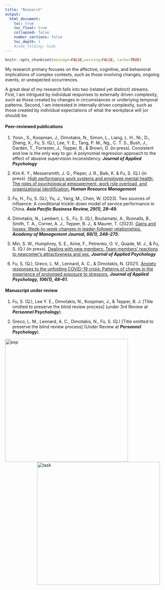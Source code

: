 ```yaml
---
title: "Research"
output:
  html_document:
    toc: true
    toc_float: true
    collapsed: false
    number_sections: false
    toc_depth: 1
    #code_folding: hide
---
```


```r
knitr::opts_chunk$set(message=FALSE,warning=FALSE, cache=TRUE)
```

My research primary focuses on the affective, cognitive, and behavioral implications of complex contexts, such as those involving changes, ongoing events, or unexpected occurrences. 

A great deal of my research falls into two (related yet distinct) streams. First, I am intrigued by individual responses to externally driven complexity, such as those created by changes in circumstances or underlying temporal patterns. Second, I am interested in internally driven complexity, such as those created by individual expectations of what the workplace will (or should) be. 

#### Peer-reviewed publications
1. Yoon., S., Koopman, J., Dimotakis, N., Simon, L., Liang, L. H., Ni., D., Zheng, X., Fu, S. (Q.), Lee, Y. E., Tang, P. M., Ng., C. T. S., Bush, J., Darden, T., Forrester, J., Tepper, B., & Brown, D. (in press). Consistent and low is the only way to go: A polynomial regression approach to the effect of abusive supervision inconsistency. ***Journal of Applied Psychology*** 

2. Kim K. Y., Messersmith, J. G., Pieper, J. R., Baik, K. & Fu, S. (Q.) (in press). [High performance work systems and employee mental health: The roles of psychological empowerment, work role overload, and organizational identification.](https://onlinelibrary.wiley.com/doi/abs/10.1002/hrm.22160) ***Human Resource Management*** 

3. Fu, H., Fu, S. (Q.), Yu, J., Yang, M., Chen, W. (2023). Two sources of influence: A conditional trickle-down model of service performance in China. ***Asia Pacific Business Review, 29(1), 28–49.*** 

4. Dimotakis, N., Lambert, L. S., Fu, S. (Q.), Boulamatsi, A., Runnalls, B., Smith, T. A., Corner, A. J., Tepper, B. J., & Maurer, T. (2023). [Gains and losses: Week-to-week changes in leader-follower relationships.](https://journals.aom.org/doi/10.5465/amj.2019.1100) ***Academy of Management Journal, 66(1), 248–275.***

5. Min, S. W., Humphrey, S. E., Aime, F., Petrenko, O. V., Quade, M. J., & Fu, S. (Q.) (in press). [Dealing with new members: Team members’ reactions to newcomer’s attractiveness and sex.](https://psycnet.apa.org/record/2021-06756-001) ***Journal of Applied Psychology*** 

6. Fu, S. (Q.), Greco, L. M., Lennard, A. C., & Dimotakis, N. (2021). [Anxiety responses to the unfolding COVID-19 crisis: Patterns of change in the experience of prolonged exposure to stressors.](https://psycnet.apa.org/record/2020-92195-001) ***Journal of Applied Psychology, 106(1), 48–61.*** 



#### Manuscript under review

1. Fu, S. (Q.), Lee Y. E., Dimotakis, N., Koopman, J., & Tepper, B. J. [Title omitted to
preserve the blind review process] (under 3rd Review at ***Personnel Psychology***). <br />

2. Greco, L. M., Lennard, A. C., Dimotakis, N., Fu, S. (Q.) [Title omitted to preserve the blind review process] (Under Review at ***Personnel Psychology***). <br />

<img src="images/exp.jpg" alt="exp" width="400" align= "left"/> <img src="images/task.jpg" alt="task" width="400" align="right"/> 
